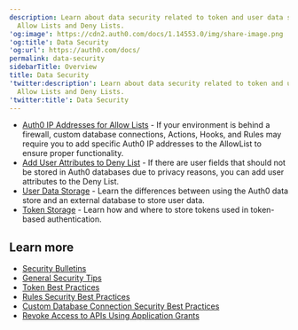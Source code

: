 ```yaml
---
description: Learn about data security related to token and user data storage,
  Allow Lists and Deny Lists.
'og:image': https://cdn2.auth0.com/docs/1.14553.0/img/share-image.png
'og:title': Data Security
'og:url': https://auth0.com/docs/
permalink: data-security
sidebarTitle: Overview
title: Data Security
'twitter:description': Learn about data security related to token and user data storage,
  Allow Lists and Deny Lists.
'twitter:title': Data Security
---
```

* [Auth0 IP Addresses for Allow Lists](/secure/security-guidance/data-security/allowlist) - If your environment is behind a firewall, custom database connections, Actions, Hooks, and Rules may require you to add specific Auth0 IP addresses to the AllowList to ensure proper functionality.
* [Add User Attributes to Deny List](/secure/security-guidance/data-security/denylist) - If there are user fields that should not be stored in Auth0 databases due to privacy reasons, you can add user attributes to the Deny List.
* [User Data Storage](/secure/security-guidance/data-security/user-data-storage) - Learn the differences between using the Auth0 data store and an external database to store user data.
* [Token Storage](/secure/security-guidance/data-security/token-storage) - Learn how and where to store tokens used in token-based authentication.

## Learn more

* [Security Bulletins](/secure/security-guidance/security-bulletins)
* [General Security Tips](/secure/security-guidance/tips)
* [Token Best Practices](/secure/tokens/token-best-practices)
* [Rules Security Best Practices](/rules-best-practices/rules-security-best-practices)
* [Custom Database Connection Security Best Practices](/authenticate/database-connections/custom-db/custom-database-connections-scripts/connection-security)
* [Revoke Access to APIs Using Application Grants](/get-started/applications/revoke-api-access)